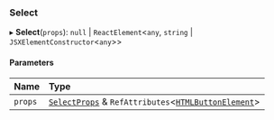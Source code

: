 ### Select

▸ **Select**(`props`): `null` \| `ReactElement`\<`any`, `string` \| `JSXElementConstructor`\<`any`\>\>

#### Parameters

| Name    | Type                                                                                                                                                  |
| :------ | :---------------------------------------------------------------------------------------------------------------------------------------------------- |
| `props` | [`SelectProps`](/components/select/props.md) & `RefAttributes`\<[`HTMLButtonElement`](https://developer.mozilla.org/docs/Web/API/HTMLButtonElement)\> |
